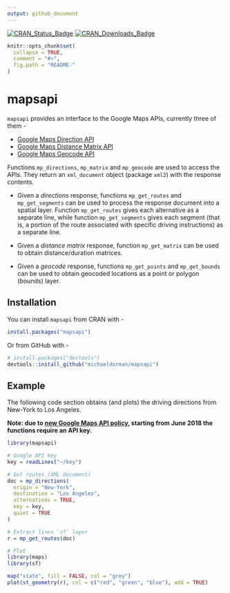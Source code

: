 ```yaml
---
output: github_document
---
```


<!-- README.md is generated from README.Rmd. Please edit that file -->

[![CRAN_Status_Badge](http://www.r-pkg.org/badges/version-ago/mapsapi)](https://cran.r-project.org/package=mapsapi)
[![CRAN_Downloads_Badge](http://cranlogs.r-pkg.org/badges/last-month/mapsapi)](https://cran.r-project.org/package=mapsapi)

```r
knitr::opts_chunk$set(
  collapse = TRUE,
  comment = "#>",
  fig.path = "README-"
)
```

# mapsapi

`mapsapi` provides an interface to the Google Maps APIs, currently three of them - 

* <a href="https://developers.google.com/maps/documentation/directions/" target="_blank">Google Maps Direction API</a>
* <a href="https://developers.google.com/maps/documentation/distance-matrix/" target="_blank">Google Maps Distance Matrix API</a>
* <a href="https://developers.google.com/maps/documentation/geocoding/" target="_blank">Google Maps Geocode API</a>

Functions `mp_directions`, `mp_matrix` and `mp_geocode` are used to access the APIs. They return an `xml_document` object (package `xml2`) with the response contents.  

* Given a *directions* response, functions `mp_get_routes` and `mp_get_segments` can be used to process the response document into a spatial layer. Function `mp_get_routes` gives each alternative as a separate line, while function `mp_get_segments` gives each segment (that is, a portion of the route associated with specific driving instructions) as a separate line. 

* Given a *distance matrix* response, function `mp_get_matrix` can be used to obtain distance/duration matrices.

* Given a *geocode* response, functions `mp_get_points` and `mp_get_bounds` can be used to obtain geocoded locations as a point or polygon (bounds) layer. 

## Installation

You can install `mapsapi` from CRAN with - 

```r
install.packages("mapsapi")
```

Or from GitHub with -

```r
# install.packages("devtools")
devtools::install_github("michaeldorman/mapsapi")
```

## Example

The following code section obtains (and plots) the driving directions from New-York to Los Angeles. 

**Note: due to [new Google Maps API policy](https://developers.google.com/maps/billing/important-updates), starting from June 2018 the functions require an API key.**

```r
library(mapsapi)

# Google API key
key = readLines("~/key")

# Get routes (XML document)
doc = mp_directions(
  origin = "New-York",
  destination = "Los Angeles",
  alternatives = TRUE,
  key = key, 
  quiet = TRUE
)

# Extract lines 'sf' layer
r = mp_get_routes(doc)

# Plot
library(maps)
library(sf)

map("state", fill = FALSE, col = "grey")
plot(st_geometry(r), col = c("red", "green", "blue"), add = TRUE)
```
